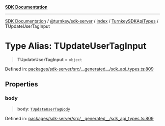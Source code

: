 [**SDK Documentation**](../../../../../../README.mdx)

***

[SDK Documentation](../../../../../../packages.mdx) / [@turnkey/sdk-server](../../../../README.mdx) / [index](../../../README.mdx) / [TurnkeySDKApiTypes](../README.mdx) / TUpdateUserTagInput

# Type Alias: TUpdateUserTagInput

> **TUpdateUserTagInput** = `object`

Defined in: [packages/sdk-server/src/\_\_generated\_\_/sdk\_api\_types.ts:809](https://github.com/tkhq/sdk/blob/078f5423e923fbd1d7fd39440402d7f01d09c3d0/packages/sdk-server/src/__generated__/sdk_api_types.ts#L809)

## Properties

### body

> **body**: [`TUpdateUserTagBody`](TUpdateUserTagBody.mdx)

Defined in: [packages/sdk-server/src/\_\_generated\_\_/sdk\_api\_types.ts:809](https://github.com/tkhq/sdk/blob/078f5423e923fbd1d7fd39440402d7f01d09c3d0/packages/sdk-server/src/__generated__/sdk_api_types.ts#L809)
